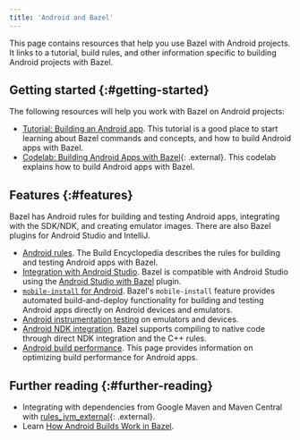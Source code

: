 ```yaml
---
title: 'Android and Bazel'
---
```


This page contains resources that help you use Bazel with Android projects. It
links to a tutorial, build rules, and other information specific to building
Android projects with Bazel.

## Getting started {:#getting-started}

The following resources will help you work with Bazel on Android projects:

*  [Tutorial: Building an Android app](/versions/7.6.0/start/android-app ). This
   tutorial is a good place to start learning about Bazel commands and concepts,
   and how to build Android apps with Bazel.
*  [Codelab: Building Android Apps with Bazel](https://developer.android.com/codelabs/bazel-android-intro#0){: .external}.
   This codelab explains how to build Android apps with Bazel.

## Features {:#features}

Bazel has Android rules for building and testing Android apps, integrating with
the SDK/NDK, and creating emulator images. There are also Bazel plugins for
Android Studio and IntelliJ.

*  [Android rules](/versions/7.6.0/reference/be/android). The Build Encyclopedia describes the rules
   for building and testing Android apps with Bazel.
*  [Integration with Android Studio](/versions/7.6.0/install/ide). Bazel is compatible with
   Android Studio using the [Android Studio with Bazel](https://ij.bazel.build/)
   plugin.
*  [`mobile-install` for Android](/versions/7.6.0/docs/mobile-install). Bazel's `mobile-install`
   feature provides automated build-and-deploy functionality for building and
   testing Android apps directly on Android devices and emulators.
*  [Android instrumentation testing](/versions/7.6.0/docs/android-instrumentation-test) on
   emulators and devices.
*  [Android NDK integration](/versions/7.6.0/docs/android-ndk). Bazel supports compiling to
   native code through direct NDK integration and the C++ rules.
*  [Android build performance](/versions/7.6.0/docs/android-build-performance). This page
   provides information on optimizing build performance for Android apps.

## Further reading {:#further-reading}

*  Integrating with dependencies from Google Maven and Maven Central with [rules_jvm_external](https://github.com/bazelbuild/rules_jvm_external){: .external}.
*  Learn [How Android Builds Work in Bazel](https://blog.bazel.build/2018/02/14/how-android-builds-work-in-bazel.html).
